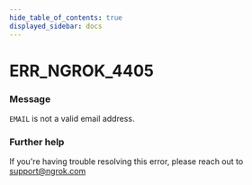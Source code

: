 ```yaml
---
hide_table_of_contents: true
displayed_sidebar: docs
---
```



# ERR_NGROK_4405

### Message

`EMAIL` is not a valid email address.

<ErrorDetails error="err_ngrok_4405" />

### Further help

If you're having trouble resolving this error, please reach out to [support@ngrok.com](mailto:support@ngrok.com?subject=Help%20with%20ERR_NGROK_4405)

